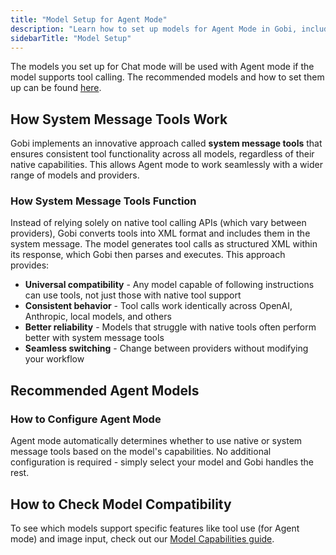 ```yaml
---
title: "Model Setup for Agent Mode"
description: "Learn how to set up models for Agent Mode in Gobi, including recommended models and configuration options for optimal performance"
sidebarTitle: "Model Setup"
---
```


The models you set up for Chat mode will be used with Agent mode if the model supports tool calling. The recommended models and how to set them up can be found [here](/ide-extensions/chat/model-setup).

## How System Message Tools Work

Gobi implements an innovative approach called **system message tools** that ensures consistent tool functionality across all models, regardless of their native capabilities. This allows Agent mode to work seamlessly with a wider range of models and providers.

### How System Message Tools Function

Instead of relying solely on native tool calling APIs (which vary between providers), Gobi converts tools into XML format and includes them in the system message. The model generates tool calls as structured XML within its response, which Gobi then parses and executes. This approach provides:

- **Universal compatibility** - Any model capable of following instructions can use tools, not just those with native tool support
- **Consistent behavior** - Tool calls work identically across OpenAI, Anthropic, local models, and others
- **Better reliability** - Models that struggle with native tools often perform better with system message tools
- **Seamless switching** - Change between providers without modifying your workflow

## Recommended Agent Models

<ModelRecommendations role="all" />

### How to Configure Agent Mode

Agent mode automatically determines whether to use native or system message tools based on the model's capabilities. No additional configuration is required - simply select your model and Gobi handles the rest.

## How to Check Model Compatibility

To see which models support specific features like tool use (for Agent mode) and image input, check out our [Model Capabilities guide](/customize/deep-dives/model-capabilities).